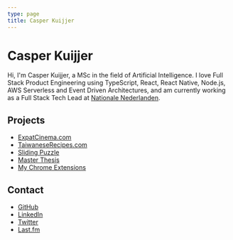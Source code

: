 ```yaml
---
type: page
title: Casper Kuijjer
---
```


# Casper Kuijjer

Hi, I'm Casper Kuijjer, a MSc in the field of Artificial Intelligence. I love Full
Stack Product Engineering using TypeScript, React, React Native, Node.js, AWS Serverless
and Event Driven Architectures, and am currently working as a Full Stack Tech Lead
at [Nationale Nederlanden](https://www.nn-group.com/Home.htm).

## Projects

- [ExpatCinema.com](https://www.expatcinema.com)
- [TaiwaneseRecipes.com](https://www.taiwaneserecipes.com)
- [Sliding Puzzle](https://www.slidingpuzzle.org)
- [Master Thesis](/msc-thesis)
- [My Chrome Extensions](https://chrome.google.com/webstore/search/ckuijjer)

## Contact

- [GitHub](https://www.github.com/ckuijjer)
- [LinkedIn](https://www.linkedin.com/in/ckuijjer/)
- [Twitter](https://twitter.com/ckuijjer)
- [Last.fm](https://www.last.fm/user/ckuijjer)
